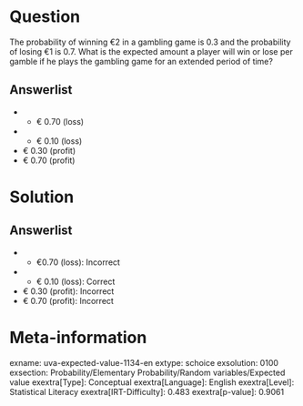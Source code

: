 Question
========

The probability of winning €2 in a gambling game is 0.3 and the probability of losing €1 is 0.7. What is the expected amount a player will win or lose per gamble if he plays the gambling game for an extended period of time?

Answerlist
----------

* - € 0.70 (loss)
* - € 0.10 (loss)
* € 0.30 (profit)
* € 0.70 (profit)

Solution
========

Answerlist
----------

* - €0.70 (loss): Incorrect
* - € 0.10 (loss): Correct
* € 0.30 (profit): Incorrect
* € 0.70 (profit): Incorrect

Meta-information
================
exname: uva-expected-value-1134-en
extype: schoice
exsolution: 0100
exsection: Probability/Elementary Probability/Random variables/Expected value
exextra[Type]: Conceptual
exextra[Language]: English
exextra[Level]: Statistical Literacy
exextra[IRT-Difficulty]: 0.483
exextra[p-value]: 0.9061
